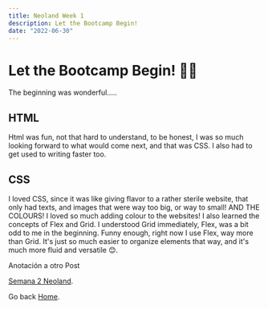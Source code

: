 ```yaml
---
title: Neoland Week 1
description: Let the Bootcamp Begin!
date: "2022-06-30"
---
```


# Let the Bootcamp Begin! 👋🏼

The beginning was wonderful.....

## HTML

Html was fun, not that hard to understand, to be honest, I was so much looking forward to what would come next, and that was CSS. I also had to get used to writing faster too.

## CSS

I loved CSS, since it was like giving flavor to a rather sterile website, that only had texts, and images that were way too big, or way to small! AND THE COLOURS! I loved so much adding colour to the websites! I also learned the concepts of Flex and Grid. I understood Grid immediately, Flex, was a bit odd to me in the beginning. Funny enough, right now I use Flex, way more than Grid. It's just so much easier to organize elements that way, and it's much more fluid and versatile 😊.

Anotación a otro Post

[Semana 2 Neoland](/posts/semana-2-Neoland).

Go back [Home](/).
